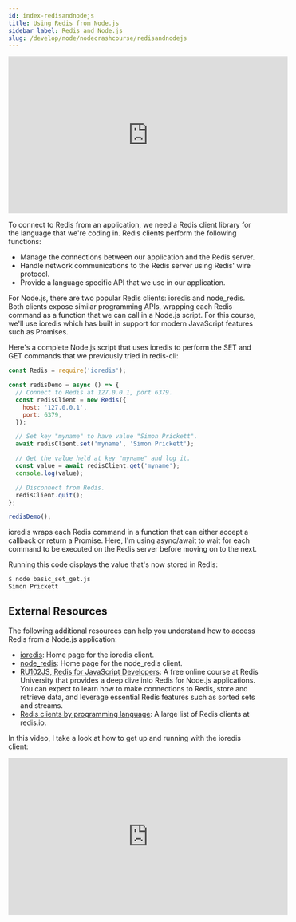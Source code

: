 ```yaml
---
id: index-redisandnodejs
title: Using Redis from Node.js
sidebar_label: Redis and Node.js
slug: /develop/node/nodecrashcourse/redisandnodejs
---
```



<div class="text--center">
<iframe width="560" height="315" src="https://www.youtube.com/embed/vXkYOSpKFHc" frameborder="0" allow="accelerometer; autoplay; clipboard-write; encrypted-media; gyroscope; picture-in-picture" allowfullscreen></iframe>
</div>

To connect to Redis from an application, we need a Redis client library for the language that we're coding in.  Redis clients perform the following functions:

* Manage the connections between our application and the Redis server.
* Handle network communications to the Redis server using Redis' wire protocol.
* Provide a language specific API that we use in our application.

For Node.js, there are two popular Redis clients: ioredis and node_redis.  Both clients expose similar programming APIs, wrapping each Redis command as a function that we can call in a Node.js script.  For this course, we'll use ioredis which has built in support for modern JavaScript features such as Promises.

Here's a complete Node.js script that uses ioredis to perform the SET and GET commands that we previously tried in redis-cli:

```javascript
const Redis = require('ioredis');

const redisDemo = async () => {
  // Connect to Redis at 127.0.0.1, port 6379.
  const redisClient = new Redis({
    host: '127.0.0.1',
    port: 6379,
  });

  // Set key "myname" to have value "Simon Prickett".
  await redisClient.set('myname', 'Simon Prickett');

  // Get the value held at key "myname" and log it.
  const value = await redisClient.get('myname');
  console.log(value);

  // Disconnect from Redis.
  redisClient.quit();
};

redisDemo();
```

ioredis wraps each Redis command in a function that can either accept a callback or return a Promise.  Here, I'm using async/await to wait for each command to be executed on the Redis server before moving on to the next.

Running this code displays the value that's now stored in Redis:

```bash
$ node basic_set_get.js
Simon Prickett
```

## External Resources

The following additional resources can help you understand how to access Redis from a Node.js application:

* [ioredis](https://github.com/luin/ioredis): Home page for the ioredis client.
* [node_redis](https://redis.js.org/): Home page for the node_redis client.
* [RU102JS, Redis for JavaScript Developers](https://university.redis.com/courses/ru102js/): A free online course at Redis University that provides a deep dive into Redis for Node.js applications. You can expect to learn how to make connections to Redis, store and retrieve data, and leverage essential Redis features such as sorted sets and streams.
* [Redis clients by programming language](https://redis.io/clients): A large list of Redis clients at redis.io.

In this video, I take a look at how to get up and running with the ioredis client:

<div class="text--center">
<iframe width="560" height="315" src="https://www.youtube.com/embed/H6rikGCYPUk" frameborder="0" allow="accelerometer; autoplay; clipboard-write; encrypted-media; gyroscope; picture-in-picture" allowfullscreen></iframe>
</div>
